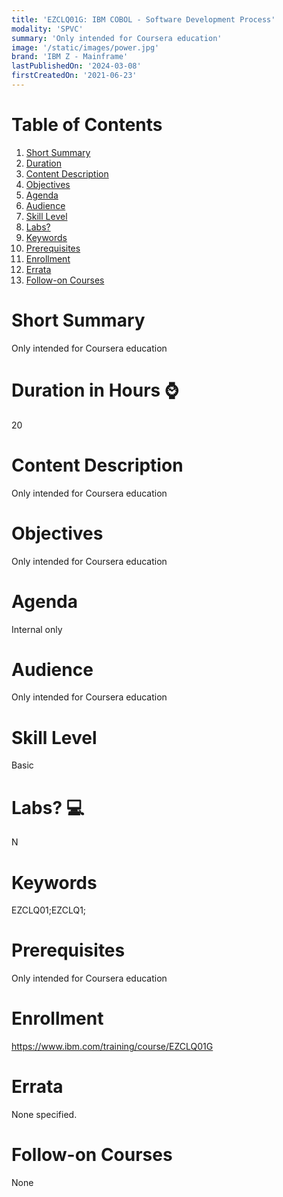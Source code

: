 ```yaml
---
title: 'EZCLQ01G: IBM COBOL - Software Development Process'
modality: 'SPVC'
summary: 'Only intended for Coursera education'
image: '/static/images/power.jpg'
brand: 'IBM Z - Mainframe'
lastPublishedOn: '2024-03-08'
firstCreatedOn: '2021-06-23'
---
```

# Table of Contents
1.  [Short Summary](#short-summary)
2.  [Duration](#duration-in-hours-)
3.  [Content Description](#content-description)
4.  [Objectives](#objectives)
5.  [Agenda](#agenda)
6.  [Audience](#audience)
7.  [Skill Level](#skill-level)
8.  [Labs?](#labs-)
9.  [Keywords](#keywords)
10. [Prerequisites](#prerequisites)
11. [Enrollment](#enrollment)
12. [Errata](#errata)
13. [Follow-on Courses](#follow-on-courses)

# Short Summary
Only intended for Coursera education

# Duration in Hours ⌚
20

# Content Description
Only intended for Coursera education



# Objectives
Only intended for Coursera education



# Agenda
Internal only



# Audience
Only intended for Coursera education



# Skill Level
Basic

# Labs? 💻
N

# Keywords
EZCLQ01;EZCLQ1;

# Prerequisites
Only intended for Coursera education



# Enrollment
https://www.ibm.com/training/course/EZCLQ01G

# Errata
None specified.

# Follow-on Courses
None

